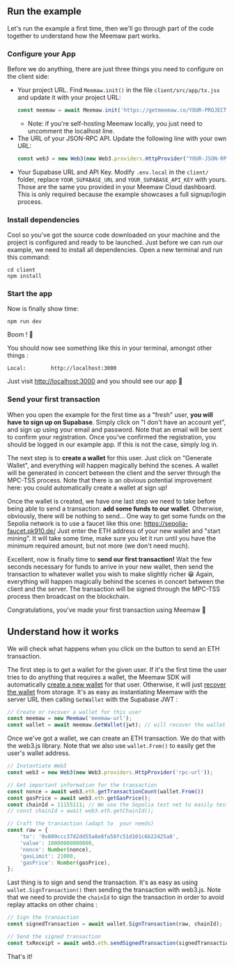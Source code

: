 ## Run the example

Let's run the example a first time, then we'll go through part of the code together to understand how the Meemaw part works.

### Configure your App
Before we do anything, there are just three things you need to configure on the client side: 
- Your project URL. Find `Meemaw.init()` in the file `client/src/app/tx.jsx` and update it with your project URL: 
    ```javascript title="client/src/app/tx.jsx"
    const meemaw = await Meemaw.init('https://getmeemaw.co/YOUR-PROJECT-URL');
    ```
    - Note: if you're self-hosting Meemaw locally, you just need to uncomment the localhost line.
- The URL of your JSON-RPC API. Update the following line with your own URL:
    ```javascript title="client/src/app/tx.jsx"
    const web3 = new Web3(new Web3.providers.HttpProvider("YOUR-JSON-RPC-API-URL"));
    ```
- Your Supabase URL and API Key. Modify `.env.local` in the `client/` folder, replace `YOUR_SUPABASE_URL` and `YOUR_SUPABASE_API_KEY` with yours. Those are the same you provided in your Meemaw Cloud dashboard. This is only required because the example showcases a full signup/login process.

### Install dependencies
Cool so you've got the source code downloaded on your machine and the project is configured and ready to be launched. Just before we can run our example, we need to install all dependencies. Open a new terminal and run this command:

```
cd client
npm install
```

### Start the app

Now is finally show time:

```
npm run dev
```

Boom ! 🎉

You should now see something like this in your terminal, amongst other things :

```
Local:        http://localhost:3000
```

Just visit [http://localhost:3000](http://localhost:3000) and you should see our app 🥳

### Send your first transaction
When you open the example for the first time as a "fresh" user, **you will have to sign up on Supabase**. Simply click on "I don't have an account yet", and sign up using your email and password. Note that an email will be sent to confirm your registration. Once you've confirmed the registration, you should be logged in our example app. If this is not the case, simply log in.

The next step is to **create a wallet** for this user. Just click on "Generate Wallet", and everything will happen magically behind the scenes. A wallet will be generated in concert between the client and the server through the MPC-TSS process. Note that there is an obvious potential improvement here: you could automatically create a wallet at sign up!

Once the wallet is created, we have one last step we need to take before being able to send a transaction: **add some funds to our wallet**. Otherwise, obviously, there will be nothing to send... One way to get some funds on the Sepolia network is to use a faucet like this one: https://sepolia-faucet.pk910.de/ Just enter the ETH address of your new wallet and "start mining". It will take some time, make sure you let it run until you have the minimum required amount, but not more (we don't need much).

Excellent, now is finally time to **send our first transaction!** Wait the few seconds necessary for funds to arrive in your new wallet, then send the transaction to whatever wallet you wish to make slightly richer 😁 Again, everything will happen magically behind the scenes in concert between the client and the server. The transaction will be signed through the MPC-TSS process then broadcast on the blockchain.

Congratulations, you've made your first transaction using Meemaw 🎉

## Understand how it works
We will check what happens when you click on the button to send an ETH transaction.

The first step is to get a wallet for the given user. If it's the first time the user tries to do anything that requires a wallet, the Meemaw SDK will automatically [create a new wallet](/docs/how-does-it-work) for that user. Otherwise, it will just [recover the wallet](/docs/how-does-it-work) from storage. It's as easy as instantiating Meemaw with the server URL then calling `GetWallet` with the Supabase JWT :

```javascript title="client/src/app/tx.jsx"
// Create or recover a wallet for this user
const meemaw = new Meemaw('meemaw-url');
const wallet = await meemaw.GetWallet(jwt); // will recover the wallet if exists for the user or create a new one
```

Once we've got a wallet, we can create an ETH transaction. We do that with the web3.js library. Note that we also use `wallet.From()` to easily get the user's wallet address.

```javascript title="client/src/app/tx.jsx"
// Instantiate Web3
const web3 = new Web3(new Web3.providers.HttpProvider('rpc-url'));

// Get important information for the transaction
const nonce = await web3.eth.getTransactionCount(wallet.From())
const gasPrice = await web3.eth.getGasPrice();
const chainId = 11155111; // We use the Sepolia test net to easily test the whole process
// const chainId = await web3.eth.getChainId();

// Craft the transaction (adapt to  your needs)   
const raw = {
    'to': '0x809ccc37d2dd55a8e8fa58fc51d101c6b22425a8',
    'value': 10000000000000, 
    'nonce': Number(nonce),
    'gasLimit': 21000,
    'gasPrice': Number(gasPrice),
};
```

Last thing is to sign and send the transaction. It's as easy as using `wallet.SignTransaction()` then sending the transaction with web3.js. Note that we need to provide the `chainId` to sign the transaction in order to avoid replay attacks on other chains :

```javascript title="client/src/app/tx.jsx"
// Sign the transaction
const signedTransaction = await wallet.SignTransaction(raw, chainId);

// Send the signed transaction
const txReceipt = await web3.eth.sendSignedTransaction(signedTransaction);
```

That's it!